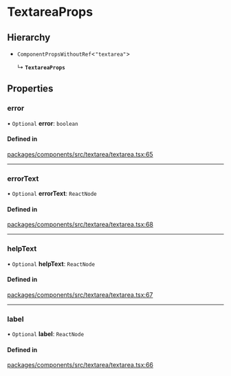# TextareaProps

## Hierarchy

- `ComponentPropsWithoutRef`\<`"textarea"`\>

  ↳ **`TextareaProps`**

## Properties

### error

• `Optional` **error**: `boolean`

#### Defined in

[packages/components/src/textarea/textarea.tsx:65](https://github.com/vtex/shoreline/blob/bf9009f50/packages/components/src/textarea/textarea.tsx#L65)

---

### errorText

• `Optional` **errorText**: `ReactNode`

#### Defined in

[packages/components/src/textarea/textarea.tsx:68](https://github.com/vtex/shoreline/blob/bf9009f50/packages/components/src/textarea/textarea.tsx#L68)

---

### helpText

• `Optional` **helpText**: `ReactNode`

#### Defined in

[packages/components/src/textarea/textarea.tsx:67](https://github.com/vtex/shoreline/blob/bf9009f50/packages/components/src/textarea/textarea.tsx#L67)

---

### label

• `Optional` **label**: `ReactNode`

#### Defined in

[packages/components/src/textarea/textarea.tsx:66](https://github.com/vtex/shoreline/blob/bf9009f50/packages/components/src/textarea/textarea.tsx#L66)
